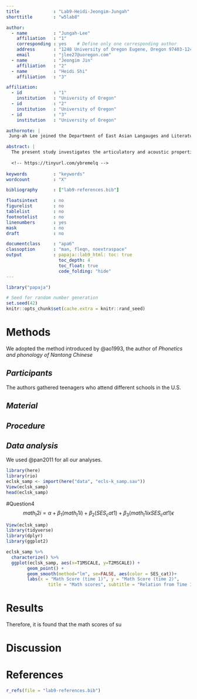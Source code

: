 ```yaml
---
title             : "Lab9-Heidi-Jeongim-Jungah"
shorttitle        : "w5lab8"

author: 
  - name          : "Jungah-Lee"
    affiliation   : "1"
    corresponding : yes    # Define only one corresponding author
    address       : "1248 University of Oregon Eugene, Oregon 97403-1248"
    email         : "jlee27@uoregon.com"
  - name          : "Jeongim Jin"
    affiliation   : "2"
  - name          : "Heidi Shi"
    affiliation   : "3"

affiliation:
  - id            : "1"
    institution   : "University of Oregon"
  - id            : "2"
    institution   : "University of Oregon"
  - id            : "3"
    institution   : "University of Oregon"

authornote: |
 Jung-ah Lee joined the Department of East Asian Langauges and Literatures at the Unviersity of Oregon at 2017, and her research focus is in Korean phonetics. 

abstract: |
  The present study investigates the articulatory and acoustic properties of the unique apical segments in Mandarin Chinese that occur after dental and retroflex sibilants instead of the high front vowel [i]. An ultrasound study showed that the segments are homorganic with the preceding dental and retroflex sibilants. However, an acoustic study showed that they have a periodic waveform and clear formant structures with no inherent frication noise, indicating that they are not ‘voiced fricatives’. The results also suggest that the observed F2 pattern can only be explained with an acoustic model of a sonorant consonant, wherein F2 is attributed to the cavity behind the apical constriction. Based on this, it is argued that the segments can be best seen as ‘dental approximant [®̪]’ and ‘retroflex approximant [ɻ]’.A phonological implication of the pattern is also discussed: the co-occurrence restriction with the high front vowel eliminates a potential chance of palatalization of the dental and retroflex sibilants that may lead to neutralization of the place contrast. The tongue front gesture in the following approximants seems to provide an additional cue to the place of the preceding consonants; the low F3 of [ɻ], for example, enhances cues to the place of the preceding retroflex sibilant.
  
  <!-- https://tinyurl.com/ybremelq -->
  
keywords          : "keywords"
wordcount         : "X"

bibliography      : ["lab9-references.bib"]

floatsintext      : no
figurelist        : no
tablelist         : no
footnotelist      : no
linenumbers       : yes
mask              : no
draft             : no

documentclass     : "apa6"
classoption       : "man, fleqn, noextraspace"
output            : papaja::lab9_html: toc: true
                    toc_depth: 4
                    toc_float: true
                    code_folding: "hide"
---
```


```r
library("papaja")
```

```r
# Seed for random number generation
set.seed(42)
knitr::opts_chunk$set(cache.extra = knitr::rand_seed)
```

# **Methods**
We adopted the method introduced by @ao1993, the author of *Phonetics and phonology of Nantong Chinese*

## *Participants*
The authors gathered teenagers who attend different schools in the U.S. 

## *Material*

## *Procedure*

## *Data analysis*
We used @pan2011 for all our analyses.

```r
library(here)
library(rio)
eclsk_samp <- import(here("data", "ecls-k_samp.sav"))
View(eclsk_samp)
head(eclsk_samp)
```



#Question4
$$
math_t2i = \alpha + \beta_1(math_t1i) + \beta_2(SES_cat1) + \beta_3(math_t1i x SES_cat1)\epsilon 
$$
  

```r
View(eclsk_samp)
library(tidyverse)
library(dplyr)
library(ggplot2)

eclsk_samp %>%
  characterize() %>%
  ggplot(eclsk_samp, aes(x=T1MSCALE, y=T2MSCALE)) + 
        geom_point() + 
        geom_smooth(method="lm", se=FALSE, aes(color = SES_cat))+
        labs(x = "Math Score (time 1)", y = "Math Score (time 2)",
                title = "Math scores", subtitle = "Relation from Time 1 to Time 2")
```
# **Results**
Therefore, it is found that the math scores of su

# **Discussion**


\newpage

# **References**
```r
r_refs(file = "lab9-references.bib")
```

\begingroup
\setlength{\parindent}{-0.5in}
\setlength{\leftskip}{0.5in}

<div id = "refs"></div>
\endgroup
